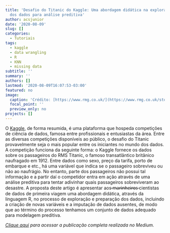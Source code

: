 ```yaml
---
title: 'Desafio do Titanic do Kaggle: Uma abordagem didática na exploração e preparação
  dos dados para análise preditiva'
author: acsjunior
date: '2020-08-09'
slug: []
categories:
  - Tutoriais
tags:
  - kaggle
  - data wrangling
  - R
  - KNN
  - missing data
subtitle: ''
summary: ''
authors: []
lastmod: '2020-08-09T16:07:53-03:00'
featured: no
image:
  caption: 'Crédito: [https://www.rmg.co.uk/](https://www.rmg.co.uk/stories/topics/rms-titanic-facts)'
  focal_point: ''
  preview_only: no
projects: []
---
```


O [Kaggle](https://www.kaggle.com/), de forma resumida, é uma plataforma que hospeda competições de ciência de dados, famosa entre profissionais e entusiastas da área. Entre as diversas competições disponíveis ao público, o desafio do Titanic provavelmente seja o mais popular entre os iniciantes no mundo dos dados.
A competição funciona da seguinte forma: o Kaggle fornece os dados sobre os passageiros do RMS Titanic, o famoso transatlântico britânico naufragado em 1912. Entre dados como sexo, preço da tarifa, porto de embarque e etc., há uma variável que indica se o passageiro sobreviveu ou não ao naufrágio. No entanto, parte dos passageiros não possui tal informação e a partir daí o competidor entra em ação através de uma análise preditiva para tentar adivinhar quais passageiros sobreviveram ao desastre.
A proposta deste artigo é apresentar aos ̶m̶a̶r̶i̶n̶h̶e̶i̶r̶o̶s̶ cientistas de dados de primeira viagem uma abordagem didática, através da linguagem R, no processo de exploração e preparação dos dados, incluindo a criação de novas variáveis e a imputação de dados ausentes, de modo que ao término do processo tenhamos um conjunto de dados adequado para modelagem preditiva.


*[Clique aqui](https://juniorssz.medium.com/desafio-do-titanic-do-kaggle-uma-abordagem-didática-na-exploração-e-preparação-dos-dados-ec5988d2d33) para acessar a publicação completa realizada no Medium.*
